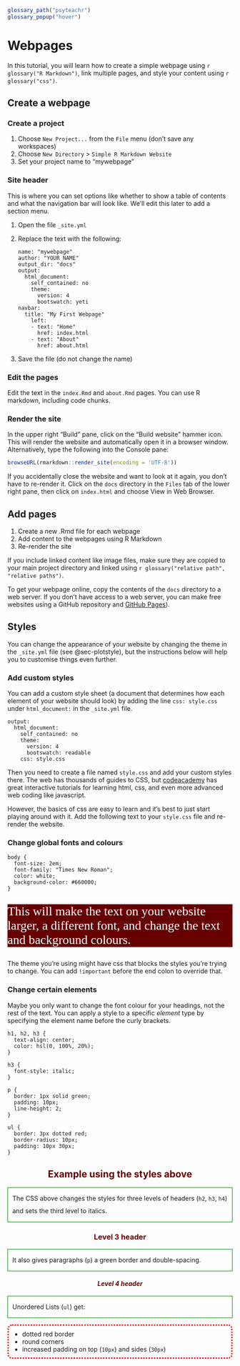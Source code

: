 ```{r echo = FALSE}
glossary_path("psyteachr")
glossary_popup("hover")
```

# Webpages {#sec-webpages}

In this tutorial, you will learn how to create a simple webpage using `r glossary("R Markdown")`, link multiple pages, and style your content using `r glossary("css")`.

## Create a webpage {#sec-webpage-create}

### Create a project 

1. Choose `New Project...` from the `File` menu (don't save any workspaces)
2. Choose `New Directory` > `Simple R Markdown Website` 
3. Set your project name to "mywebpage"

### Site header

This is where you can set options like whether to show a table of contents and what the navigation bar will look like. We'll edit this later to add a section menu.

1. Open the file `_site.yml`
2. Replace the text with the following:

    ```
    name: "mywebpage"  
    author: "YOUR NAME"  
    output_dir: "docs"  
    output:  
      html_document:  
        self_contained: no  
        theme: 
          version: 4
          bootswatch: yeti 
    navbar:  
      title: "My First Webpage"  
        left:
        - text: "Home"
          href: index.html
        - text: "About"
          href: about.html
    ```
    
3. Save the file (do not change the name)

### Edit the pages

Edit the text in the `index.Rmd` and `about.Rmd` pages. You can use R markdown, including code chunks.


### Render the site

In the upper right "Build" pane, click on the "Build website" hammer icon. This will render the website and automatically open it in a browser window. Alternatively, type the following into the Console pane:

```{r, eval = FALSE}
browseURL(rmarkdown::render_site(encoding = 'UTF-8'))
```

If you accidentally close the website and want to look at it again, you don't have to re-render it. Click on the `docs` directory in the `Files` tab of the lower right pane, then click on `index.html` and choose <if>View in Web Browser</if>.

## Add pages {#sec-webpage-pages}

1. Create a new .Rmd file for each webpage
2. Add content to the webpages using R Markdown
3. Re-render the site

If you include linked content like image files, make sure they are copied to your main project directory and linked using `r glossary("relative path", "relative paths")`.

To get your webpage online, copy the contents of the `docs` directory to a web server. If you don't have access to a web server, you can make free websites using a GitHub repository and [GitHub Pages](https://pages.github.com/){target="_blank"}).


## Styles {#sec-webpage-styles}

You can change the appearance of your website by changing the theme in the `_site.yml` file (see @sec-plotstyle), but the instructions below will help you to customise things even further.


### Add custom styles

You can add a custom style sheet (a document that determines how each element of your website should look) by adding the line `css: style.css` under `html_document:` in the `_site.yml` file.

```
output:  
  html_document:  
    self_contained: no  
    theme: 
      version: 4
      bootswatch: readable
    css: style.css
```

Then you need to create a file named `style.css` and add your custom styles there. The web has thousands of guides to CSS, but [codeacademy](https://www.codecademy.com/en/tracks/htmlcss) has great interactive tutorials for learning html, css, and even more advanced web coding like javascript.

However, the basics of css are easy to learn and it's best to just start playing around with it. Add the following text to your `style.css` file and re-render the website.

### Change global fonts and colours

```
body {
  font-size: 2em;
  font-family: "Times New Roman";
  color: white;
  background-color: #660000;
}
```

<style>
  #body-example * {
    font-size: 2em;
    font-family: "Times New Roman";
    color: white;
    background-color: #660000;
  }
</style>

<div id="body-example">

This will make the text on your website larger, a different font, and change the text and background colours.

</div>

The theme you're using might have css that blocks the styles you're trying to change. You can add `!important` before the end colon to override that.
    
### Change certain elements

Maybe you only want to change the font colour for your headings, not the rest of the text. You can apply a style to a specific *element* type by specifying the element name before the curly brackets. 

```
h1, h2, h3 {
  text-align: center;
  color: hsl(0, 100%, 20%);
}

h3 {
  font-style: italic;
}

p {
  border: 1px solid green;
  padding: 10px;
  line-height: 2;
}

ul {
  border: 3px dotted red;
  border-radius: 10px;
  padding: 10px 30px;
}
```

<style>
  #h-example h2, 
  #h-example h3, 
  #h-example h4 {
    text-align: center;
    color: hsl(0, 100%, 20%);
  }
  
  #h-example h4 {
    font-style: italic;
  }
  
  #h-example p {
    border: 1px solid green;
    padding: 10px;
    line-height: 2;
  }
  
  #h-example ul {
    border: 3px dotted red;
    border-radius: 10px;
    padding: 10px 30px;
  }
</style>

<div id="h-example">

## Example using the styles above

The CSS above changes the styles for three levels of headers (`h2`, `h3`, `h4`) and sets the third level to italics.

### Level 3 header

It also gives paragraphs (`p`) a green border and double-spacing.

#### Level 4 header

Unordered Lists (`ul`) get:

* dotted red border
* round corners
* increased padding on top (`10px`) and sides (`30px`)

</div>

